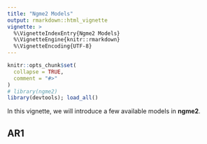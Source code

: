 ```yaml
---
title: "Ngme2 Models"
output: rmarkdown::html_vignette
vignette: >
  %\VignetteIndexEntry{Ngme2 Models}
  %\VignetteEngine{knitr::rmarkdown}
  %\VignetteEncoding{UTF-8}
---
```


```r
knitr::opts_chunk$set(
  collapse = TRUE,
  comment = "#>"
)
# library(ngme2)
library(devtools); load_all()
```

In this vignette, we will introduce a few available models in **ngme2**.

## AR1

